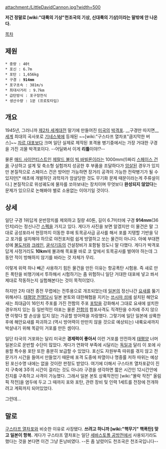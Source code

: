 attachment:/LittleDavidCannon.jpg?width=500

'''저건 정말로 [wiki:"대륙의 기상"천조국의 기상, 신대륙의 기상]이라는 말밖에 안 나온다.'''


[[목차]]
== 제원 ==
 * 중량 : 40t 
 * 포신 : 6.7m 
 * 포탄 : 1,656kg
 * 구경 : '''914mm'''  
 * 포구초속 : 381m/s
 * 최대사거리 : 9.7km
 * 급탄방식 : 포구장전식
 * 생산수량 : 1문 (프로토타입) 

== 개요 ==
1945년, 그러니까 [[제2차 세계대전]] 말기에 만들어진 [[미국]]의 [[박격포]]. __구경만 따지면__ [[세계]] 최대의 곡사포로 [[기네스북]]에 등재된 ~~[wiki:"구스타프 열차포"큼지막한 버스]~~ [[차르 대포]]보다 크며 일단 실제로 제작된 포격용 병기중에서는 가장 거대한 구경을 가진 괴물 박격포이다. --어딜봐서 이게 '''리틀'''이야!?-- 

물론 [[매드 사이언티스트]]인 [[제랄드 불]]이 [[빅 바빌론]]이라는 1000mm(!)짜리 [[스페이스 건]]을 구상하고 설계 및 축소형 실험까지 성공한 후 부품을 조달하다가 [[암살]]된 경우가 있지만 본질적으로 스페이스 건은 방어만 가능하면 장거리 공격이 가능한 전략병기가 될 수 있지만[* 애초에 개발하던 과학자가 암살당한 것도 무기화 문제 때문이라는게 주류설이다.] 본질적으로 위성궤도에 물자를 쏘아보내는 장치이며 무엇보다 '''완성되지 않았다'''는 문제가 있으므로 논해봐야 별로 소용없는 이야기일 것이다.

== 상세 ==
일단 구경 1위답게 운반장치를 제외하고 질량 40톤, 길이 6.7미터에 구경 '''914mm'''(36인치)라는 정신나간 [[스펙]]을 가지고 있다. 게다가 사진을 보면 알겠지만 이 물건은 말 그대로 공성포라서 현장까지 이동한 후에 토목공사급 공사를 해서 포를 지탱할 기반을 닦고 포가를 설치해야 하므로 야전포처럼 쉽게 방열하고 쏘는 물건이 아니다. 아예 부대편성에 [[불도저]]와 [[크레인]], [[굴삭기]]등의 건설장비가 포함될 정도니 말 다했다. 게다가 박격포답게 사정거리도 '''10km'''에 불과해 목표물 바로 코 앞에서 토목공사를 벌여야 하는데 그동안 적이 방해하지 않기를 바라는 것 자체가 무리.

이렇게 위력 하나 빼곤 사용하기 힘든 물건을 만든 이유는 항공폭탄 시험용. 즉 새로 만든 폭탄을 비행기에서 투하해서 시험하기는 좀 위험하니 일단 거대한 대포에 넣고 쏴서 제대로 작동하는지 실험해본다는 것이 목적이었다.

하지만 2차 대전 종전 무렵에는 전투용으로 개조되었는데 [[일본]]의 정신나간 [[요새]]를 뚫기 위해서다. [[태평양 전쟁]]당시 일본 본토와 대한해협을 지키는 [[쓰시마 섬]]에 설치된 해안요새는 최대급이 16인치 주포를 가진 전함의 주포 [[포탑]]을 강화해서 그대로 요새에 설치한 경우까지 있는 등 일반적인 야포는 물론 [[전함]]의 함포사격도 직격탄을 수차례 주지 않으면 이렇다 할 손상을 입지 않는 가공할 방어력을 자랑했다. 그렇기에 일단 일본에 상륙한 후에 해안요새를 파괴하고 (역시 방어력이 만만치 않을 것으로 예상되는) 내륙요새까지 박살내기 위해 똑같이 거포를 만든 셈이다.

일단 타국의 거포와는 달리 미국은 '''경제력이 좋아서''' 이런 거포를 안전하게 [[태평양]] 너머 일본으로 운반할 수단이 많았다. 게다가 연화약 부족에 시달리는 [[독일]]과 달리 이 포에 사용할 특수용 포탄 또한 충분히 보급할 수 있었다. 포신도 자원부족 따위를 겪지 않고 전문가가 시간을 들여서 만들었기 때문에 포격 도중에 파열이나 명중률 저하 따위는 예상된 포신수명 내에는 없을 것이란 판정도 받았다. 여기에 더해서 구스타프 열차포같이 진지 구축에 3주의 시간이 걸리는 것도 아니라 구경을 생각하면 짧은 시간인 12시간안에 진지를 구축하고 사격이 가능했다. 그래서 일본 본토 상륙작전인 [wiki:"몰락 작전" 올림픽 작전]을 염두에 두고 그 때까지 포와 포탄, 관련 장비 및 인력 1세트를 전장에 전개하려고 계획까지 되어있었다.

그런데...

== 말로 ==
[[구스타프 열차포]]와 비슷한 이유로 사장됐다. '''쓰려고 하니까 [wiki:"핵무기" 핵폭탄] 맞고 일본이 항복.''' 게다가 구스타프 열차포는 일단 [[세바스토폴 공방전]]에서 사용되기라도 했다는 것을 본다면 이건 그냥 돈낭비였다. --돈 좀 날렸어도 천조국은 천조국입니다--
